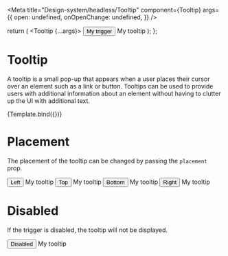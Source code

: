 

<Meta
  title="Design-system/headless/Tooltip"
  component={Tooltip}
  args={{
    open: undefined,
    onOpenChange: undefined,
  }}
/>

  return (
    <Tooltip {...args}>
      <TooltipTrigger>
        <button>My trigger</button>
      </TooltipTrigger>
      <TooltipContent>My tooltip</TooltipContent>
    </Tooltip>
  );
};

# Tooltip

A tooltip is a small pop-up that appears when a user places their cursor over an element such as a link or button. Tooltips can be used to provide users with additional information about an element without having to clutter up the UI with additional text.

<Canvas>
  <Story name="Tooltip">{Template.bind({})}</Story>
</Canvas>

# Placement

The placement of the tooltip can be changed by passing the `placement` prop.

<Canvas>
  <Story name="Tooltip placement">
    <Tooltip placement="left">
      <TooltipTrigger>
        <button>Left</button>
      </TooltipTrigger>
      <TooltipContent>My tooltip</TooltipContent>
    </Tooltip>
    <Tooltip placement="top">
      <TooltipTrigger>
        <button>Top</button>
      </TooltipTrigger>
      <TooltipContent>My tooltip</TooltipContent>
    </Tooltip>
    <Tooltip placement="bottom">
      <TooltipTrigger>
        <button>Bottom</button>
      </TooltipTrigger>
      <TooltipContent>My tooltip</TooltipContent>
    </Tooltip>
    <Tooltip placement="right">
      <TooltipTrigger>
        <button>Right</button>
      </TooltipTrigger>
      <TooltipContent>My tooltip</TooltipContent>
    </Tooltip>
  </Story>
</Canvas>

# Disabled

If the trigger is disabled, the tooltip will not be displayed.

<Canvas>
  <Story name="Tooltip disabled">
    <Tooltip>
      <TooltipTrigger>
        <Button>Disabled</Button>
      </TooltipTrigger>
      <TooltipContent disabled>My tooltip</TooltipContent>
    </Tooltip>
  </Story>
</Canvas>

<ArgsTable story="Tooltip" of={Tooltip} />

